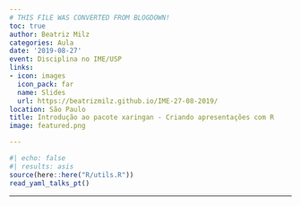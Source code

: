 ```yaml
---
# THIS FILE WAS CONVERTED FROM BLOGDOWN!
toc: true
author: Beatriz Milz
categories: Aula
date: '2019-08-27'
event: Disciplina no IME/USP
links:
- icon: images
  icon_pack: far
  name: Slides
  url: https://beatrizmilz.github.io/IME-27-08-2019/
location: São Paulo
title: Introdução ao pacote xaringan - Criando apresentações com R
image: featured.png

---
```


```r
#| echo: false
#| results: asis
source(here::here("R/utils.R"))
read_yaml_talks_pt()
```


---
